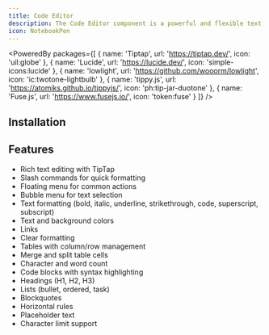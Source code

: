 ```yaml
---
title: Code Editor
description: The Code Editor component is a powerful and flexible text editor that allows you to create and edit rich text content.
icon: NotebookPen
---
```


<PoweredBy packages={[
  { name: 'Tiptap', url: 'https://tiptap.dev/', icon: 'uil:globe' },
  { name: 'Lucide', url: 'https://lucide.dev/', icon: 'simple-icons:lucide' },
  { name: 'lowlight', url: 'https://github.com/wooorm/lowlight', icon: 'ic:twotone-lightbulb' },
  { name: 'tippy.js', url: 'https://atomiks.github.io/tippyjs/', icon: 'ph:tip-jar-duotone' },
  { name: 'Fuse.js', url: 'https://www.fusejs.io/', icon: 'token:fuse' }
]} />

<Preview path="code-editor" />

## Installation

<Installer packageName="code-editor" />

## Features

- Rich text editing with TipTap
- Slash commands for quick formatting
- Floating menu for common actions
- Bubble menu for text selection
- Text formatting (bold, italic, underline, strikethrough, code, superscript, subscript)
- Text and background colors
- Links
- Clear formatting
- Tables with column/row management
- Merge and split table cells
- Character and word count
- Code blocks with syntax highlighting
- Headings (H1, H2, H3)
- Lists (bullet, ordered, task)
- Blockquotes
- Horizontal rules
- Placeholder text
- Character limit support
